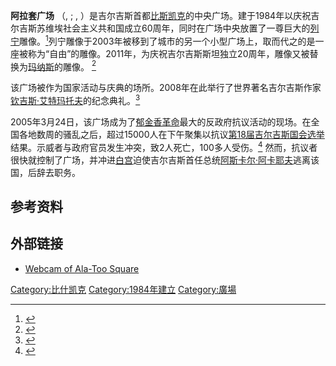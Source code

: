{{NoteTA
|G1=Country
}}

'''阿拉套广场''' （{{lang-ky|Ала-тоо аянты}}, {{IPA-ky|ɑlɑtoː ɑjɑntɯ́}}; {{lang-ru|Площадь Ала-Тоо}}, {{IPA-ru|ˈploɕːədʲ ɐlɐˈto|}}）是吉尔吉斯首都[[比斯凯克|比斯凯克]]的中央广场。建于1984年以庆祝吉尔吉斯苏维埃社会主义共和国成立60周年，同时在广场中央放置了一尊巨大的[[列宁|列宁]]雕像。<ref name=lenin>{{cite web
  | last = Aslanbekova
  | first = Aisha
  | title = Replacement of Lenin Statue Heats Up New Political Season in Kyrgyzstan
  | publisher = Central Asia Caucasus Institute Analyst
  | date = September 10, 2003
  | url = http://www.cacianalyst.org/?q=node/1499
  | accessdate = 2008-08-22
  | archive-date = 2009-04-17
  | archive-url = https://web.archive.org/web/20090417065047/http://www.cacianalyst.org/?q=node%2F1499
  | dead-url = no
  }}</ref>列宁雕像于2003年被移到了城市的另一个小型广场上，取而代之的是一座被称为“自由”的雕像。2011年，为庆祝吉尔吉斯斯坦独立20周年，雕像又被替换为[[玛纳斯|玛纳斯]]的雕像。  <ref name=manas>{{cite web| url=http://www.knews.kg/ru/society/2366| title=На площади Ала-Тоо открыт памятник Манасу Великодушному| publisher=K-News: Новости Кыргызстана| accessdate=31 August 2011| language=ru| deadurl=yes| archiveurl=https://web.archive.org/web/20110924035909/http://www.knews.kg/ru/society/2366/| archivedate=2011-09-24}}</ref>

该广场被作为国家活动与庆典的场所。2008年在此举行了世界著名吉尔吉斯作家[[钦吉斯·艾特玛托夫|钦吉斯·艾特玛托夫]]的纪念典礼。<ref>{{cite web
 |title      = Central Asia: Mourners In Kyrgyz Capital Bid Farewell To Literary 'Giant' Aitmatov
 |publisher  = Radio Free Europe/Radio Liberty
 |date       = June 14, 2008
 |url        = http://rfe.rferl.org/featuresarticle/2008/6/989B397C-C22A-449C-AEEB-F10C7BC2967D.html
 |accessdate = 2008-08-22
}}{{dead link|date=十一月 2017 |bot=InternetArchiveBot }}</ref>

2005年3月24日，该广场成为了[[郁金香革命|郁金香革命]]最大的反政府抗议活动的现场。在全国各地数周的骚乱之后，超过15000人在下午聚集以抗议[[第18届吉尔吉斯国会选举|第18届吉尔吉斯国会选举]]结果。示威者与政府官员发生冲突，致2人死亡，100多人受伤。<ref>{{cite web
 |title       = Akayev Administration Collapses in Kyrgyzstan, Sending Tremors Across Central Asia
 |publisher   = Eurasianet
 |date        = March 24, 2005
 |url         = http://www.eurasianet.org/departments/civilsociety/articles/eav032405.shtml
 |accessdate  = 2008-08-22
 |archiveurl  = https://web.archive.org/web/20080820072636/http://www.eurasianet.org/departments/civilsociety/articles/eav032405.shtml#
 |archivedate = 2008-08-20
 |deadurl     = yes
}}</ref> 然而，抗议者很快就控制了广场，并冲进[[白宫_(比什凯克)|白宫]]迫使吉尔吉斯首任总统[[阿斯卡尔·阿卡耶夫|阿斯卡尔·阿卡耶夫]]逃离该国，后辞去职务。

==参考资料==
{{Reflist}}

==外部链接==
{{commons|Ala-Too Square}}
*[https://web.archive.org/web/20101221111619/http://webcam.saimanet.kg/ Webcam of Ala-Too Square]

{{coord|42|52|35|N|74|36|14|E|type:landmark_region:KG|display=title}}

[[Category:比什凯克|Category:比什凯克]]
[[Category:1984年建立|Category:1984年建立]]
[[Category:廣場|Category:廣場]]